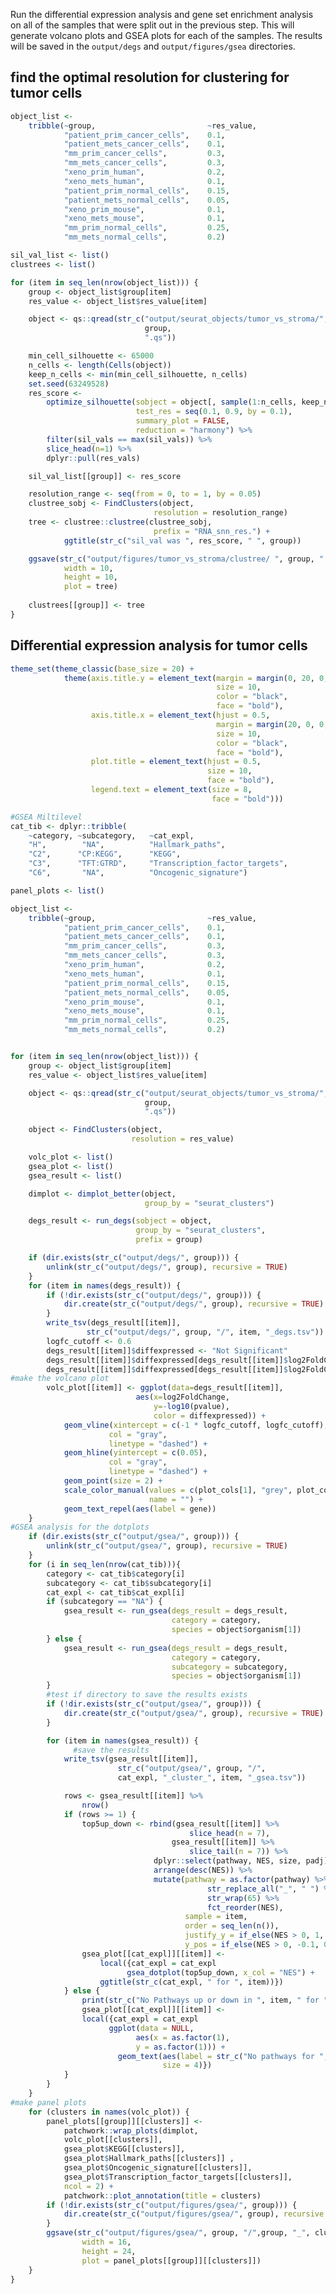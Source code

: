 Run the differential expression analysis and gene set enrichment analysis on
all of the samples that were split out in the previous step. This will generate
volcano plots and GSEA plots for each of the samples. The results will be
saved in the `output/degs` and `output/figures/gsea` directories. 

## find the optimal resolution for clustering for tumor cells

```r

object_list <-
    tribble(~group,                         ~res_value,
            "patient_prim_cancer_cells",    0.1,
            "patient_mets_cancer_cells",    0.1,
            "mm_prim_cancer_cells",         0.3,
            "mm_mets_cancer_cells",         0.3,
            "xeno_prim_human",              0.2,
            "xeno_mets_human",              0.1,
            "patient_prim_normal_cells",    0.15,
            "patient_mets_normal_cells",    0.05,
            "xeno_prim_mouse",              0.1,
            "xeno_mets_mouse",              0.1,
            "mm_prim_normal_cells",         0.25,
            "mm_mets_normal_cells",         0.2)

sil_val_list <- list()
clustrees <- list()

for (item in seq_len(nrow(object_list))) {
    group <- object_list$group[item]
    res_value <- object_list$res_value[item]

    object <- qs::qread(str_c("output/seurat_objects/tumor_vs_stroma/",
                              group,
                              ".qs"))

    min_cell_silhouette <- 65000
    n_cells <- length(Cells(object))
    keep_n_cells <- min(min_cell_silhouette, n_cells)
    set.seed(63249528)
    res_score <-
        optimize_silhouette(sobject = object[, sample(1:n_cells, keep_n_cells)],
                            test_res = seq(0.1, 0.9, by = 0.1),
                            summary_plot = FALSE,
                            reduction = "harmony") %>%
        filter(sil_vals == max(sil_vals)) %>%
        slice_head(n=1) %>%
        dplyr::pull(res_vals)

    sil_val_list[[group]] <- res_score

    resolution_range <- seq(from = 0, to = 1, by = 0.05)
    clustree_sobj <- FindClusters(object,
                                resolution = resolution_range)
    tree <- clustree::clustree(clustree_sobj,
                                prefix = "RNA_snn_res.") +
            ggtitle(str_c("sil_val was ", res_score, " ", group))

    ggsave(str_c("output/figures/tumor_vs_stroma/clustree/ ", group, ".png"),
            width = 10,
            height = 10,
            plot = tree)
    
    clustrees[[group]] <- tree
}


```


##  Differential expression analysis for tumor cells
```r

theme_set(theme_classic(base_size = 20) +
            theme(axis.title.y = element_text(margin = margin(0, 20, 0, 0),
                                              size = 10,
                                              color = "black",
                                              face = "bold"),
                  axis.title.x = element_text(hjust = 0.5,
                                              margin = margin(20, 0, 0, 0),
                                              size = 10,
                                              color = "black",
                                              face = "bold"),
                  plot.title = element_text(hjust = 0.5,
                                            size = 10,
                                            face = "bold"),
                  legend.text = element_text(size = 8,
                                             face = "bold")))

#GSEA Miltilevel
cat_tib <- dplyr::tribble(
    ~category, ~subcategory,   ~cat_expl,
    "H",        "NA",          "Hallmark_paths",
    "C2",      "CP:KEGG",      "KEGG",
    "C3",      "TFT:GTRD",     "Transcription_factor_targets",
    "C6",       "NA",          "Oncogenic_signature")

panel_plots <- list()

object_list <-
    tribble(~group,                         ~res_value,
            "patient_prim_cancer_cells",    0.1,
            "patient_mets_cancer_cells",    0.1,
            "mm_prim_cancer_cells",         0.3,
            "mm_mets_cancer_cells",         0.3,
            "xeno_prim_human",              0.2,
            "xeno_mets_human",              0.1,
            "patient_prim_normal_cells",    0.15,
            "patient_mets_normal_cells",    0.05,
            "xeno_prim_mouse",              0.1,
            "xeno_mets_mouse",              0.1,
            "mm_prim_normal_cells",         0.25,
            "mm_mets_normal_cells",         0.2)


for (item in seq_len(nrow(object_list))) {
    group <- object_list$group[item]
    res_value <- object_list$res_value[item]

    object <- qs::qread(str_c("output/seurat_objects/tumor_vs_stroma/",
                              group,
                              ".qs"))

    object <- FindClusters(object,
                           resolution = res_value)

    volc_plot <- list()
    gsea_plot <- list()
    gsea_result <- list()

    dimplot <- dimplot_better(object,
                              group_by = "seurat_clusters")

    degs_result <- run_degs(sobject = object,
                            group_by = "seurat_clusters",
                            prefix = group)

    if (dir.exists(str_c("output/degs/", group))) {
        unlink(str_c("output/degs/", group), recursive = TRUE)
    }
    for (item in names(degs_result)) {
        if (!dir.exists(str_c("output/degs/", group))) {
            dir.create(str_c("output/degs/", group), recursive = TRUE)
        }
        write_tsv(degs_result[[item]],
                 str_c("output/degs/", group, "/", item, "_degs.tsv"))
        logfc_cutoff <- 0.6
        degs_result[[item]]$diffexpressed <- "Not Significant"
        degs_result[[item]]$diffexpressed[degs_result[[item]]$log2FoldChange > logfc_cutoff & degs_result[[item]]$padj < 0.05] <- "Upregulated"
        degs_result[[item]]$diffexpressed[degs_result[[item]]$log2FoldChange < -1 * logfc_cutoff & degs_result[[item]]$padj < 0.05] <- "Downregulated"
#make the volcano plot
        volc_plot[[item]] <- ggplot(data=degs_result[[item]],
                            aes(x=log2FoldChange,
                                y=-log10(pvalue),
                                color = diffexpressed)) + 
            geom_vline(xintercept = c(-1 * logfc_cutoff, logfc_cutoff), 
                      col = "gray",
                      linetype = "dashed") + 
            geom_hline(yintercept = c(0.05),
                      col = "gray",
                      linetype = "dashed") +
            geom_point(size = 2) +
            scale_color_manual(values = c(plot_cols[1], "grey", plot_cols[2]),
                               name = "") +
            geom_text_repel(aes(label = gene))
    }
#GSEA analysis for the dotplots
    if (dir.exists(str_c("output/gsea/", group))) {
        unlink(str_c("output/gsea/", group), recursive = TRUE)
    }
    for (i in seq_len(nrow(cat_tib))){
        category <- cat_tib$category[i]
        subcategory <- cat_tib$subcategory[i]
        cat_expl <- cat_tib$cat_expl[i]
        if (subcategory == "NA") {
            gsea_result <- run_gsea(degs_result = degs_result,
                                    category = category,
                                    species = object$organism[1])
        } else {
            gsea_result <- run_gsea(degs_result = degs_result,
                                    category = category,
                                    subcategory = subcategory,
                                    species = object$organism[1])
        }
        #test if directory to save the results exists
        if (!dir.exists(str_c("output/gsea/", group))) {
            dir.create(str_c("output/gsea/", group), recursive = TRUE)
        }

        for (item in names(gsea_result)) {
              #save the results
            write_tsv(gsea_result[[item]],
                        str_c("output/gsea/", group, "/",
                        cat_expl, "_cluster_", item, "_gsea.tsv"))

            rows <- gsea_result[[item]] %>% 
                nrow()
            if (rows >= 1) {
                top5up_down <- rbind(gsea_result[[item]] %>%
                                        slice_head(n = 7),
                                    gsea_result[[item]] %>%
                                        slice_tail(n = 7)) %>%
                                dplyr::select(pathway, NES, size, padj) %>%
                                arrange(desc(NES)) %>%
                                mutate(pathway = as.factor(pathway) %>%
                                            str_replace_all("_", " ") %>%
                                            str_wrap(65) %>%
                                            fct_reorder(NES),
                                       sample = item,
                                       order = seq_len(n()),
                                       justify_y = if_else(NES > 0, 1, 0),
                                       y_pos = if_else(NES > 0, -0.1, 0.1))
                gsea_plot[[cat_expl]][[item]] <- 
                    local({cat_expl = cat_expl
                          gsea_dotplot(top5up_down, x_col = "NES") +
                    ggtitle(str_c(cat_expl, " for ", item))})
            } else {
                print(str_c("No Pathways up or down in ", item, " for ", cat_expl))
                gsea_plot[[cat_expl]][[item]] <- 
                local({cat_expl = cat_expl
                      ggplot(data = NULL,
                            aes(x = as.factor(1),
                            y = as.factor(1))) +
                        geom_text(aes(label = str_c("No pathways for ", cat_expl, " in ", item)),
                                  size = 4)})
            }
        }
    }
#make panel plots
    for (clusters in names(volc_plot)) {
        panel_plots[[group]][[clusters]] <- 
            patchwork::wrap_plots(dimplot,
            volc_plot[[clusters]],
            gsea_plot$KEGG[[clusters]],
            gsea_plot$Hallmark_paths[[clusters]] ,
            gsea_plot$Oncogenic_signature[[clusters]],
            gsea_plot$Transcription_factor_targets[[clusters]],
            ncol = 2) +
            patchwork::plot_annotation(title = clusters)
        if (!dir.exists(str_c("output/figures/gsea/", group))) {
            dir.create(str_c("output/figures/gsea/", group), recursive = TRUE)
        }
        ggsave(str_c("output/figures/gsea/", group, "/",group, "_", clusters, ".png"),
                width = 16,
                height = 24,
                plot = panel_plots[[group]][[clusters]])
    }
}

```

